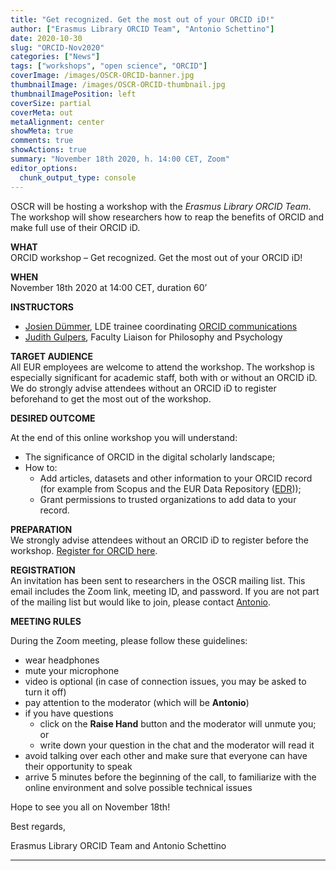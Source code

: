 ```yaml
---
title: "Get recognized. Get the most out of your ORCID iD!"
author: ["Erasmus Library ORCID Team", "Antonio Schettino"]
date: 2020-10-30
slug: "ORCID-Nov2020"
categories: ["News"]
tags: ["workshops", "open science", "ORCID"]
coverImage: /images/OSCR-ORCID-banner.jpg
thumbnailImage: /images/OSCR-ORCID-thumbnail.jpg
thumbnailImagePosition: left
coverSize: partial
coverMeta: out
metaAlignment: center
showMeta: true
comments: true
showActions: true
summary: "November 18th 2020, h. 14:00 CET, Zoom"
editor_options: 
  chunk_output_type: console
---
```


OSCR will be hosting a workshop with the *Erasmus Library ORCID Team*. The workshop will show researchers how to reap the benefits of ORCID and make full use of their ORCID iD.

**WHAT**   
ORCID workshop – Get recognized. Get the most out of your ORCID iD!

**WHEN**   
November 18th 2020 at 14:00 CET, duration 60'

**INSTRUCTORS**   

* [Josien Dümmer](https://www.linkedin.com/in/josien-dümmer/?originalSubdomain=nl), LDE trainee coordinating [ORCID communications](https://www.eur.nl/en/library/research-support/orcid)
* [Judith Gulpers](https://libguides.eur.nl/prf.php?account_id=133944), Faculty Liaison for Philosophy and Psychology

**TARGET AUDIENCE**   
All EUR employees are welcome to attend the workshop. The workshop is especially significant for academic staff, both with or without an ORCID iD. We do strongly advise attendees without an ORCID iD to register beforehand to get the most out of the workshop.

**DESIRED OUTCOME**   

At the end of this online workshop you will understand:

* The significance of ORCID in the digital scholarly landscape;
* How to:
    * Add articles, datasets and other information to your ORCID record (for example from Scopus and the EUR Data Repository ([EDR](https://datarepository.eur.nl/)));
    * Grant permissions to trusted organizations to add data to your record.

**PREPARATION**   
We strongly advise attendees without an ORCID iD to register before the workshop. [Register for ORCID here](https://orcid.org/register).

**REGISTRATION**   
An invitation has been sent to researchers in the OSCR mailing list. This email includes the Zoom link, meeting ID, and password. If you are not part of the mailing list but would like to join, please contact [Antonio](mailto:schettino@eur.nl).

**MEETING RULES**   

During the Zoom meeting, please follow these guidelines:

* wear headphones
* mute your microphone
* video is optional (in case of connection issues, you may be asked to turn it off)
* pay attention to the moderator (which will be **Antonio**)
* if you have questions
  - click on the **Raise Hand** button and the moderator will unmute you; or
  - write down your question in the chat and the moderator will read it
* avoid talking over each other and make sure that everyone can have their opportunity to speak
* arrive 5 minutes before the beginning of the call, to familiarize with the online environment and solve possible technical issues

Hope to see you all on November 18th!

Best regards,

Erasmus Library ORCID Team and Antonio Schettino

***



